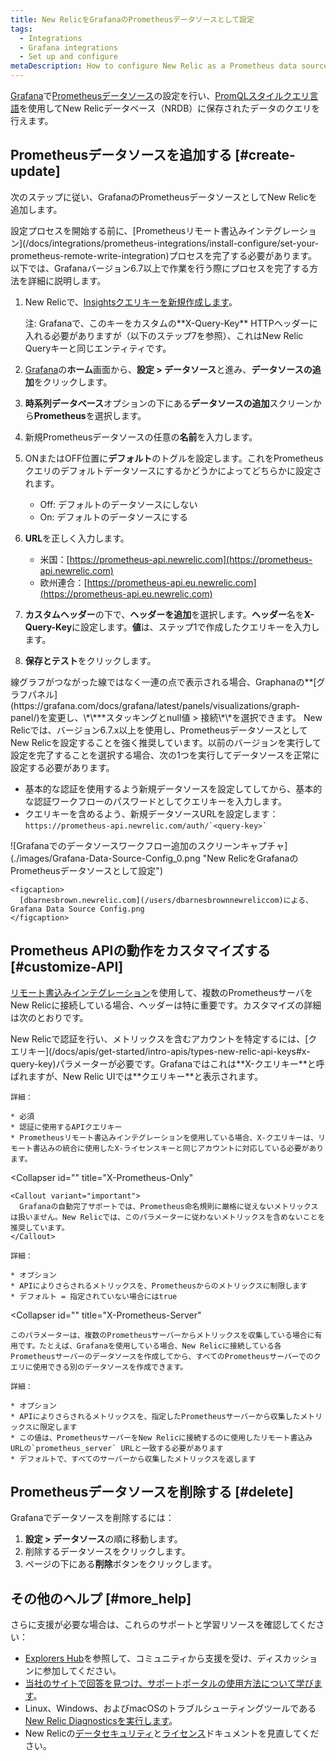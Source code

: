 ```yaml
---
title: New RelicをGrafanaのPrometheusデータソースとして設定
tags:
  - Integrations
  - Grafana integrations
  - Set up and configure
metaDescription: How to configure New Relic as a Prometheus data source for Grafana
---
```


[Grafana](https://grafana.com/login)で[Prometheusデータソース](https://grafana.com/docs/grafana/latest/features/datasources/prometheus/)の設定を行い、[PromQLスタイルクエリ言語](/docs/integrations/prometheus-integrations/view-query-data/supported-promql-features)を使用してNew Relicデータベース（NRDB）に保存されたデータのクエリを行えます。

## Prometheusデータソースを追加する [#create-update]

次のステップに従い、GrafanaのPrometheusデータソースとしてNew Relicを追加します。

<Callout variant="important">
  設定プロセスを開始する前に、[Prometheusリモート書込みインテグレーション](/docs/integrations/prometheus-integrations/install-configure/set-your-prometheus-remote-write-integration)プロセスを完了する必要があります。
</Callout>

<Callout variant="important">
  以下では、Grafanaバージョン6.7以上で作業を行う際にプロセスを完了する方法を詳細に説明します。
</Callout>

1. New Relicで、[Insightsクエリキーを新規作成します](/docs/apis/get-started/intro-apis/types-new-relic-api-keys)。

   <Callout variant="important">
     注: Grafanaで、このキーをカスタムの**X-Query-Key** HTTPヘッダーに入れる必要がありますが（以下のステップ7を参照）、これはNew Relic Queryキーと同じエンティティです。
   </Callout>
2. [Grafana](https://grafana.com/login)の**ホーム**画面から、**設定 > データソース**と進み、**データソースの追加**をクリックします。
3. **時系列データベース**オプションの下にある**データソースの追加**スクリーンから**Prometheus**を選択します。
4. 新規Prometheusデータソースの任意の**名前**を入力します。
5. ONまたはOFF位置に**デフォルト**のトグルを設定します。これをPrometheusクエリのデフォルトデータソースにするかどうかによってどちらかに設定されます。
   * Off: デフォルトのデータソースにしない
   * On: デフォルトのデータソースにする
6. **URL**を正しく入力します。
   * 米国：[https://prometheus-api.newrelic.com](https://prometheus-api.newrelic.com)
   * 欧州連合：[https://prometheus-api.eu.newrelic.com](https://prometheus-api.eu.newrelic.com)
7. **カスタムヘッダー**の下で、**ヘッダーを追加**を選択します。**ヘッダー**名を**X-Query-Key**に設定します。**値**は、ステップ1で作成したクエリキーを入力します。
8. **保存とテスト**をクリックします。

<Callout variant="tip">
  線グラフがつながった線ではなく一連の点で表示される場合、Graphanaの**[グラフパネル](https://grafana.com/docs/grafana/latest/panels/visualizations/graph-panel/)を変更し、\*\***スタッキングとnull値 > 接続\*\*を選択できます。
</Callout>

<Callout variant="important">
  New Relicでは、バージョン6.7.x以上を使用し、PrometheusデータソースとしてNew Relicを設定することを強く推奨しています。以前のバージョンを実行して設定を完了することを選択する場合、次の1つを実行してデータソースを正常に設定する必要があります。

  * 基本的な認証を使用するよう新規データソースを設定してしてから、基本的な認証ワークフローのパスワードとしてクエリキーを入力します。
  * クエリキーを含めるよう、新規データソースURLを設定します：`` https://prometheus-api.newrelic.com/auth/`<query-key>` ``
</Callout>

<CollapserGroup>
  <Collapser
    id=""
    title="サンプル設定の画像"
  >
    ![Grafanaでのデータソースワークフロー追加のスクリーンキャプチャ](./images/Grafana-Data-Source-Config_0.png "New RelicをGrafanaのPrometheusデータソースとして設定")

    <figcaption>
      [dbarnesbrown.newrelic.com](/users/dbarnesbrownnewreliccom)による、Grafana Data Source Config.png
    </figcaption>
  </Collapser>
</CollapserGroup>

## Prometheus APIの動作をカスタマイズする [#customize-API]

[リモート書込みインテグレーション](/docs/integrations/prometheus-integrations/install-configure/set-your-prometheus-remote-write-integration)を使用して、複数のPrometheusサーバをNew Relicに接続している場合、ヘッダーは特に重要です。カスタマイズの詳細は次のとおりです。

<CollapserGroup>
  <Collapser
    id=""
    title="X-Query-Key（クエリキー）"
  >
    New Relicで認証を行い、メトリックスを含むアカウントを特定するには、[クエリキー](/docs/apis/get-started/intro-apis/types-new-relic-api-keys#x-query-key)パラメーターが必要です。Grafanaではこれは**X-クエリキー**と呼ばれますが、New Relic UIでは**クエリキー**と表示されます。

    詳細：

    * 必須
    * 認証に使用するAPIクエリキー
    * Prometheusリモート書込みインテグレーションを使用している場合、X-クエリキーは、リモート書込みの統合に使用したX-ライセンスキーと同じアカウントに対応している必要があります。
  </Collapser>

  <Collapser
    id=""
    title="X-Prometheus-Only"
  >
    <Callout variant="important">
      Grafanaの自動完了サポートでは、Prometheus命名規則に厳格に従えないメトリックスは扱いません。New Relicでは、このパラメーターに従わないメトリックスを含めないことを推奨しています。
    </Callout>

    詳細：

    * オプション
    * APIによりさらされるメトリックスを、Prometheusからのメトリックスに制限します
    * デフォルト = 指定されていない場合にはtrue
  </Collapser>

  <Collapser
    id=""
    title="X-Prometheus-Server"
  >
    このパラメーターは、複数のPrometheusサーバーからメトリックスを収集している場合に有用です。たとえば、Grafanaを使用している場合、New Relicに接続している各Prometheusサーバーのデータソースを作成してから、すべてのPrometheusサーバーでのクエリに使用できる別のデータソースを作成できます。

    詳細：

    * オプション
    * APIによりさらされるメトリックスを、指定したPrometheusサーバーから収集したメトリックスに限定します
    * この値は、PrometheusサーバーをNew Relicに接続するのに使用したリモート書込みURLの`prometheus_server` URLと一致する必要があります
    * デフォルトで、すべてのサーバーから収集したメトリックスを返します
  </Collapser>
</CollapserGroup>

## Prometheusデータソースを削除する [#delete]

Grafanaでデータソースを削除するには：

1. **設定 > データソース**の順に移動します。
2. 削除するデータソースをクリックします。
3. ページの下にある**削除**ボタンをクリックします。

## その他のヘルプ [#more_help]

さらに支援が必要な場合は、これらのサポートと学習リソースを確認してください：

* [Explorers Hub](https://discuss.newrelic.com/)を参照して、コミュニティから支援を受け、ディスカッションに参加してください。
* [当社のサイトで回答を見つけ、サポートポータルの使用方法について学びます](/docs/using-new-relic/welcome-new-relic/get-started/find-help-use-support-portal)。
* Linux、Windows、およびmacOSのトラブルシューティングツールである[New Relic Diagnosticsを実行します](/docs/using-new-relic/cross-product-functions/troubleshooting/new-relic-diagnostics)。
* New Relicの[データセキュリティ](/docs/security)と[ライセンス](/docs/licenses)ドキュメントを見直してください。
